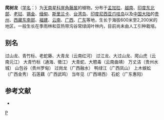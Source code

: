 {{Speciesbox
| taxon = Rhaphidophora decursiva
| name = 爬树龙
| image = Raphidophora decursiva.jpg
| authority = (Roxb.) Schott
| synonyms = 
* ''Scindapsus decursivus''
* ''Pothos decursivus''
* ''Monstera decursiva''
* ''Rhaphidophora affinis''
* ''Rhaphidophora grandis''
* ''Rhaphidophora eximia''
* ''Rhaphidophora insignis''
}}

'''爬树龙'''（[[学名|学名]]：{{lang|la|''Rhaphidophora decursiva''}}）为[[天南星科|天南星科]][[崖角藤属|崖角藤属]]的植物。分布于[[孟加拉|孟加拉]]、[[越南|越南]]、[[印度东北部|印度东北部]]、[[老挝|老挝]]、[[锡金|锡金]]、[[缅甸|缅甸]]、[[斯里兰卡|斯里兰卡]]、[[台湾岛|台湾岛]]、[[印度尼西亚爪哇岛|印度尼西亚爪哇岛]]以及[[中国大陆|中国大陆]]的[[贵州|贵州]]、[[西藏东南部|西藏东南部]]、[[福建|福建]]、[[云南|云南]]、[[广西|广西]]、[[广东|广东]]等地，生长于海拔600米至2,200米的地区，一般生长在季雨林和亚热带沟谷常绿阔叶林内，目前尚未由人工引种栽培。

== 别名 ==
过山龙、青竹标、老蛇藤、大青龙（云南红河） 过江龙、大过山龙、爬山虎（云南元江） 大青竹标（通海、徵江） 大青蛇、大戆毒（云南曲靖） 万丈洁（贵州水城） 山包谷（贵州罗甸） 过岗龙（广西融水） 鸭绿江（广西凤山） 上木蜈蚣（广西金秀） 石莲藕（广西武鸣） 当年见（广西靖西） 石蛇（广东惠阳）

== 参考文献 ==
<div class="references-small">
* {{cite web| url =http://www.bioinfo.cn/db05/KmzwSpecies.php?action=view&id=632| title =爬树龙| work =《中国高等植物数据库全库》| publisher =中国科学院微生物研究所| author =昆明植物研究所| accessdate =2009-02-21| deadurl =yes| archiveurl =https://web.archive.org/web/20160305004014/http://www.bioinfo.cn/db05/KmzwSpecies.php?action=view&id=632| archivedate =2016-03-05}}
</div>
{{Taxonbar|from=Q7320221}}

[[Category:崖角藤属|P]]


{{Araceae-stub}}